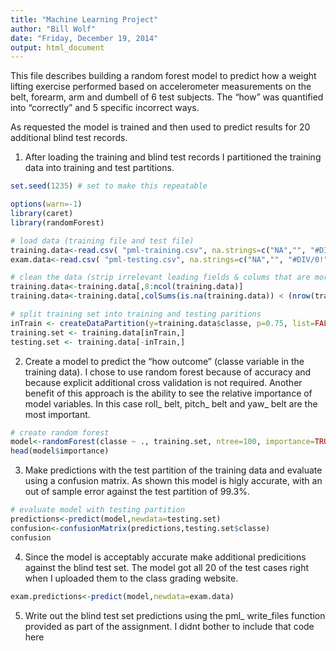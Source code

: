 ```yaml
---
title: "Machine Learning Project"
author: "Bill Wolf"
date: "Friday, December 19, 2014"
output: html_document
---
```


This file describes building a random forest model to predict how a weight 
lifting exercise performed based on accelerometer measurements on the belt, 
forearm, arm and dumbell of 6 test subjects.  The "how" was quantified into
"correctly" and 5 specific incorrect ways.
  
As requested the model is trained and then used to predict results for 20 
additional blind test records.
  
1. After loading the training and blind test records I partitioned the training data
into training and test partitions.

```r
set.seed(1235) # set to make this repeatable

options(warn=-1)
library(caret)
library(randomForest)

# load data (training file and test file)
training.data<-read.csv( "pml-training.csv", na.strings=c("NA","", "#DIV/0!"))
exam.data<-read.csv( "pml-testing.csv", na.strings=c("NA","", "#DIV/0!"))

# clean the data (strip irrelevant leading fields & colums that are more than 1/2 NA values)
training.data<-training.data[,8:ncol(training.data)]
training.data<-training.data[,colSums(is.na(training.data)) < (nrow(training.data)/2)]

# split training set into training and testing paritions
inTrain <- createDataPartition(y=training.data$classe, p=0.75, list=FALSE )
training.set <- training.data[inTrain,]
testing.set <- training.data[-inTrain,]
```

2. Create a model to predict the "how outcome" (classe variable in the training
data).  I chose to use random forest because of accuracy and because explicit
additional cross validation is not required.  Another benefit of this approach
is the ability to see the relative importance of model variables.  In this case
roll_ belt, pitch_ belt and yaw_ belt are the most important. 

```r
# create random forest
model<-randomForest(classe ~ ., training.set, ntree=100, importance=TRUE)
head(model$importance)
```


3.  Make predictions with the test partition of the training data and evaluate
using a confusion matrix. As shown this model is higly accurate, with an out
of sample error against the test partition of 99.3%.

```r
# evaluate model with testing partition
predictions<-predict(model,newdata=testing.set)
confusion<-confusionMatrix(predictions,testing.set$classe)
confusion
```

4.  Since the model is acceptably accurate make additional predicitions against
the blind test set. The model got all 20 of the test cases right
when I uploaded them to the class grading website.  

```r
exam.predictions<-predict(model,newdata=exam.data)
```

5.  Write out the blind test set predictions using the pml_ write_files function 
provided as part of the assignment. I didnt bother to include that code here 